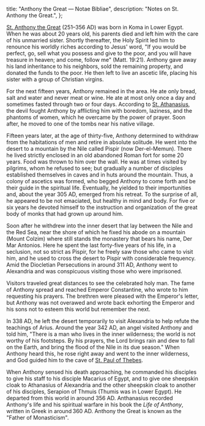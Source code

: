   title: "Anthony the Great — Notae Bibliae",
  description: "Notes on St. Anthony the Great.",
};

<Initial text="Anthony the Great"/>

[St. Anthony the Great](/glossary/names#anthony) (251–356 AD) was born in Koma in Lower Egypt. When he was about 20 years old, his parents died and left him with the care of his unmarried sister. Shortly thereafter, the Holy Spirit led him to renounce his worldly riches according to Jesus' word, "If you would be perfect, go, sell what you possess and give to the poor, and you will have treasure in heaven; and come, follow me" (Matt. 19:21). Anthony gave away his land inheritance to his neighbors, sold the remaining property, and donated the funds to the poor. He then left to live an ascetic life, placing his sister with a group of Christian virgins.

For the next fifteen years, Anthony remained in the area. He ate only bread, salt and water and never meat or wine. He ate at most only once a day and sometimes fasted through two or four days. According to [St. Athanasius](/people/saints/greek-fathers/athanasius-of-alexandria), the devil fought Anthony by afflicting him with boredom, laziness, and the phantoms of women, which he overcame by the power of prayer. Soon after, he moved to one of the tombs near his native village.

Fifteen years later, at the age of thirty-five, Anthony determined to withdraw from the habitations of men and retire in absolute solitude. He went into the desert to a mountain by the Nile called Pispir (now Der-el-Memun). There he lived strictly enclosed in an old abandoned Roman fort for some 20 years. Food was thrown to him over the wall. He was at times visited by pilgrims, whom he refused to see; but gradually a number of disciples established themselves in caves and in huts around the mountain. Thus, a colony of ascetics was formed, who begged Anthony to come forth and be their guide in the spiritual life. Eventually, he yielded to their importunities and, about the year 305 AD, emerged from his retreat. To the surprise of all, he appeared to be not emaciated, but healthy in mind and body. For five or six years he devoted himself to the instruction and organization of the great body of monks that had grown up around him.

Soon after he withdrew into the inner desert that lay between the Nile and the Red Sea, near the shore of which he fixed his abode on a mountain (Mount Colzim) where still stands the monastery that bears his name, Der Mar Antonios. Here he spent the last forty-five years of his life, in a seclusion, not so strict as Pispir, for he freely saw those who came to visit him, and he used to cross the desert to Pispir with considerable frequency. Amid the Diocletian Persecutions in around 311 AD, Anthony went to Alexandria and was conspicuous visiting those who were imprisoned.

Visitors traveled great distances to see the celebrated holy man. The fame of Anthony spread and reached Emperor Constantine, who wrote to him requesting his prayers. The brethren were pleased with the Emperor's letter, but Anthony was not overawed and wrote back exhorting the Emperor and his sons not to esteem this world but remember the next.

In 338 AD, he left the desert temporarily to visit Alexandria to help refute the teachings of Arius. Around the year 342 AD, an angel visited Anthony and told him, "There is a man who lives in the inner wilderness; the world is not worthy of his footsteps. By his prayers, the Lord brings rain and dew to fall on the Earth, and bring the flood of the Nile in its due season." When Anthony heard this, he rose right away and went to the inner wilderness, and God guided him to the cave of [St. Paul of Thebes](/people/saints/desert-fathers/paul-of-thebes).

When Anthony sensed his death approaching, he commanded his disciples to give his staff to his disciple Macarius of Egypt, and to give one sheepskin cloak to Athanasius of Alexandria and the other sheepskin cloak to another of his disciples, Serapion of Thmuis (Thumis was in Lower Egypt). He departed from this world in around 356 AD. Anthanasius recorded Anthony's life and his spiritual warfare in his book the *Life of Anthony*, written in Greek in around 360 AD. Anthony the Great is known as the "Father of Monasticism".
